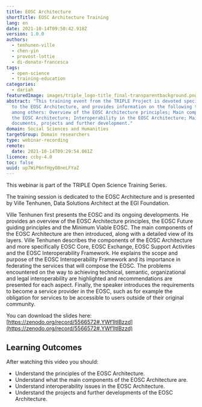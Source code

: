 ```yaml
---
title: EOSC Architecture
shortTitle: EOSC Architecture Training
lang: en
date: 2021-10-14T09:50:42.918Z
version: 1.0.0
authors:
  - tenhunen-ville
  - chen-yin
  - provost-lottie
  - di-donato-francesca
tags:
  - open-science
  - training-education
categories:
  - dariah
featuredImage: images/triple_logo-title_final-transparentbackground.png
abstract: "This training event from the TRIPLE Project is devoted specifically
  to the EOSC Architecture, and provides information on the following topics,
  among others: Overview of the EOSC Architecture principles; Main components of
  the EOSC Architecture; Interoperability in the EOSC Architecture; Main
  documents, projects and further development."
domain: Social Sciences and Humanities
targetGroup: Domain researchers
type: webinar-recording
remote:
  date: 2021-10-14T09:29:54.061Z
licence: ccby-4.0
toc: false
uuid: up7WiP6nfHgyO8neLFYaZ
---
```

This webinar is part of the TRIPLE Open Science Training Series.

The training session is dedicated to the EOSC Architecture and is presented by Ville Tenhunen, Data Solutions Architect at the EGI Foundation. 

Ville Tenhunen first presents the EOSC and its ongoing developments. He provides an overview of the EOSC Architecture principles, the EOSC Future guiding principles and the Minimum Viable EOSC. The main components of the EOSC Architecture are then introduced, along with a detailed view of its layers. Ville Tenhunen describes the components of the EOSC Architecture and more specifically EOSC Core, EOSC Exchange, EOSC Support Activities and the EOSC Interoperability Framework. He explains the scope and purpose of the EOSC Interoperability Framework and its importance in federating the services that will compose the EOSC. The problems encountered on the way to achieving technical, semantic, organizational and legal interoperability are highlighted and recommendations are presented for each aspect. Finally, the speaker introduces the requirements to become a service provider in the EOSC, such as for example the obligation for services to be accessible to users outside of their original community. 

You can download the slides here: [https://zenodo.org/record/5566572#.YWf1ltlBzzd](https://zenodo.org/record/5566572#.YWf1ltlBzzd)

## Learning Outcomes

After watching this video you should:

- Understand the principles of the EOSC Architecture.
- Understand what the main components of the EOSC Architecture are.
- Understand interoperability issues in the EOSC Architecture.
- Understand the projects and further developments of the EOSC Architecture.

<VideoCard provider="youtube" id="7VIf58-yGUY" title="EOSC Architecture" subtitle="Click here to view" image="images/capture-d’écran-2021-10-12-à-10.12.56.png" />